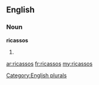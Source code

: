 ==English==

===Noun===
'''ricassos'''

# {{plural of|[[ricasso]]}}

[[Category:English plurals]]

[[ar:ricassos]]
[[fr:ricassos]]
[[my:ricassos]]